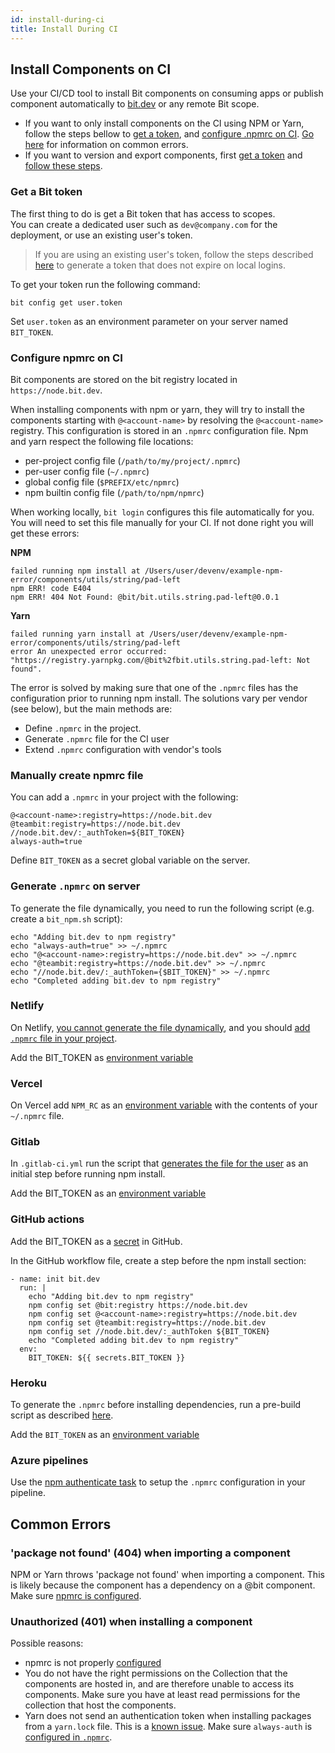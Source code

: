 ```yaml
---
id: install-during-ci
title: Install During CI
---
```


## Install Components on CI

Use your CI/CD tool to install Bit components on consuming apps or publish component automatically to [bit.dev](https://bit.dev) or any remote Bit scope.

- If you want to only install components on the CI using NPM or Yarn, follow the steps bellow to [get a token](#get-a-bit-token), and [configure .npmrc on CI](#configure-npmrc-on-ci). [Go here](#common-errors) for information on common errors.
- If you want to version and export components, first [get a token](#get-a-bit-token) and [follow these steps](#version-and-export-components-on-ci).

### Get a Bit token

The first thing to do is get a Bit token that has access to scopes.  
You can create a dedicated user such as `dev@company.com` for the deployment, or use an existing user's token.

> If you are using an existing user's token, follow the steps described [here](/bit-dot-dev/authentication#additional-tokens) to generate a token that does not expire on local logins.

To get your token run the following command:

```shell
bit config get user.token
```

Set `user.token` as an environment parameter on your server named `BIT_TOKEN`.

### Configure npmrc on CI

Bit components are stored on the bit registry located in `https://node.bit.dev`.

When installing components with npm or yarn, they will try to install the components starting with `@<account-name>` by resolving the `@<account-name>` registry. This configuration is stored in an `.npmrc` configuration file. Npm and yarn respect the following file locations:

- per-project config file (`/path/to/my/project/.npmrc`)
- per-user config file (`~/.npmrc`)
- global config file (`$PREFIX/etc/npmrc`)
- npm builtin config file (`/path/to/npm/npmrc`)

When working locally, `bit login` configures this file automatically for you. You will need to set this file manually for your CI. If not done right you will get these errors:

**NPM**

```shell
failed running npm install at /Users/user/devenv/example-npm-error/components/utils/string/pad-left
npm ERR! code E404
npm ERR! 404 Not Found: @bit/bit.utils.string.pad-left@0.0.1
```

**Yarn**

```shell
failed running yarn install at /Users/user/devenv/example-npm-error/components/utils/string/pad-left
error An unexpected error occurred: "https://registry.yarnpkg.com/@bit%2fbit.utils.string.pad-left: Not found".
```

The error is solved by making sure that one of the `.npmrc` files has the configuration prior to running npm install. The solutions vary per vendor (see below), but the main methods are:

- Define `.npmrc` in the project.
- Generate `.npmrc` file for the CI user
- Extend `.npmrc` configuration with vendor's tools

### Manually create npmrc file

You can add a `.npmrc` in your project with the following:

```shell
@<account-name>:registry=https://node.bit.dev
@teambit:registry=https://node.bit.dev
//node.bit.dev/:_authToken=${BIT_TOKEN}
always-auth=true
```

Define `BIT_TOKEN` as a secret global variable on the server.

### Generate `.npmrc` on server

To generate the file dynamically, you need to run the following script (e.g. create a `bit_npm.sh` script):

```shell
echo "Adding bit.dev to npm registry"
echo "always-auth=true" >> ~/.npmrc
echo "@<account-name>:registry=https://node.bit.dev" >> ~/.npmrc
echo "@teambit:registry=https://node.bit.dev" >> ~/.npmrc
echo "//node.bit.dev/:_authToken={$BIT_TOKEN}" >> ~/.npmrc
echo "Completed adding bit.dev to npm registry"
```

### Netlify

On Netlify, [you cannot generate the file dynamically](https://community.netlify.com/t/common-issue-using-private-npm-modules-on-netlify/795/11), and you should [add `.npmrc` file in your project](#define-npmrc-in-the-project).

Add the BIT_TOKEN as [environment variable](https://www.netlify.com/docs/continuous-deployment/#environment-variables)

### Vercel

On Vercel add `NPM_RC` as an [environment variable](https://vercel.com/docs/build-step#using-environment-variables-and-secrets) with the contents of your `~/.npmrc` file.

### Gitlab

In `.gitlab-ci.yml` run the script that [generates the file for the user](#generate-npmrc-on-server) as an initial step before running npm install.

Add the BIT_TOKEN as an [environment variable](https://docs.gitlab.com/ee/ci/variables/)

### GitHub actions

Add the BIT_TOKEN as a [secret](https://help.github.com/en/actions/configuring-and-managing-workflows/creating-and-storing-encrypted-secrets) in GitHub.

In the GitHub workflow file, create a step before the npm install section:

```shell
- name: init bit.dev
  run: |
    echo "Adding bit.dev to npm registry"
    npm config set @bit:registry https://node.bit.dev
    npm config set @<account-name>:registry=https://node.bit.dev
    npm config set @teambit:registry=https://node.bit.dev
    npm config set //node.bit.dev/:_authToken ${BIT_TOKEN}
    echo "Completed adding bit.dev to npm registry"
  env:
    BIT_TOKEN: ${{ secrets.BIT_TOKEN }}
```

### Heroku

To generate the `.npmrc` before installing dependencies, run a pre-build script as described [here](https://devcenter.heroku.com/articles/nodejs-support#heroku-specific-build-steps).

Add the `BIT_TOKEN` as an [environment variable](https://devcenter.heroku.com/articles/config-vars#managing-config-vars)

### Azure pipelines

Use the [npm authenticate task](https://docs.microsoft.com/en-us/azure/devops/pipelines/tasks/package/npm-authenticate?view=azure-devops) to setup the `.npmrc` configuration in your pipeline.

## Common Errors

### 'package not found' (404) when importing a component

NPM or Yarn throws 'package not found' when importing a component. This is likely because the component has a dependency on a @bit component. Make sure [npmrc is configured](#bit-installed-components).

### Unauthorized (401) when installing a component

Possible reasons:

- npmrc is not properly [configured](#bit-installed-components)
- You do not have the right permissions on the Collection that the components are hosted in, and are therefore unable to access its components. Make sure you have at least read permissions for the collection that host the components.
- Yarn does not send an authentication token when installing packages from a `yarn.lock` file. This is a [known issue](https://github.com/yarnpkg/yarn/issues/4451). Make sure `always-auth` is [configured in `.npmrc`](#bit-installed-components).
